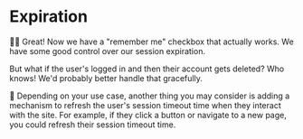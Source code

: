 # Expiration

<EpicVideo url="https://www.epicweb.dev/workshops/authentication-strategies-and-implementation/logout/implementing-remember-me-functionality-for-login-sessions/solution" />

👨‍💼 Great! Now we have a "remember me" checkbox that actually works. We have some
good control over our session expiration.

But what if the user's logged in and then their account gets deleted? Who knows!
We'd probably better handle that gracefully.

🦉 Depending on your use case, another thing you may consider is adding a
mechanism to refresh the user's session timeout time when they interact with the
site. For example, if they click a button or navigate to a new page, you could
refresh their session timeout time.
